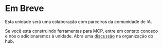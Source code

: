 # Em Breve

Esta unidade será uma colaboração com parceiros da comunidade de IA.

Se você está construindo ferramentas para MCP, entre em contato conosco e nós o adicionaremos à unidade. Abra uma [discussão](https://huggingface.co/spaces/mcp-course/README/discussions) na organização do hub.
